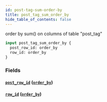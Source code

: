 ```yaml
---
id: post-tag-sum-order-by
title: post_tag_sum_order_by
hide_table_of_contents: false
---
```


order by sum() on columns of table "post_tag"

```graphql
input post_tag_sum_order_by {
  post_row_id: order_by
  row_id: order_by
}
```

### Fields

#### [`post_row_id`](#) ([`order_by`](../enums/order-by))

#### [`row_id`](#) ([`order_by`](../enums/order-by))
